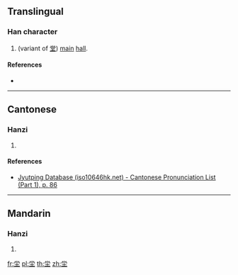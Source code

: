 {{character info/new}}
==Translingual==

===Han character===
{{Han char|rn=32|rad=土|as=05|sn=8|four=|canj=FBG|ids=⿱龸土}}

# (variant of [[堂]]) [[main]] [[hall]].

====References====
* {{Han ref|kx=0226.130|dkj=04968|dj=0461.270|hdz=10431.020|uh=5763|ud=22371}}

----

==Cantonese==

===Hanzi===
{{yue-hanzi|jyut=[[tong4]]|y=tong4}}

# {{defn|lang=yue|sort=土05}}

====References====
* [http://www.iso10646hk.net/jp/document/download.jsp Jyutping Database (iso10646hk.net) - Cantonese Pronunciation List (Part 1), p. 86]

----

==Mandarin==

===Hanzi===
{{cmn-hanzi|pin=[[tāng]] ([[tang1]]), [[nì]] ([[ni4]])|wg=t'ang<sup>1</sup>, ni<sup>4</sup>}}

# {{defn|lang=cmn|sort=土05}}

[[fr:坣]]
[[pl:坣]]
[[th:坣]]
[[zh:坣]]